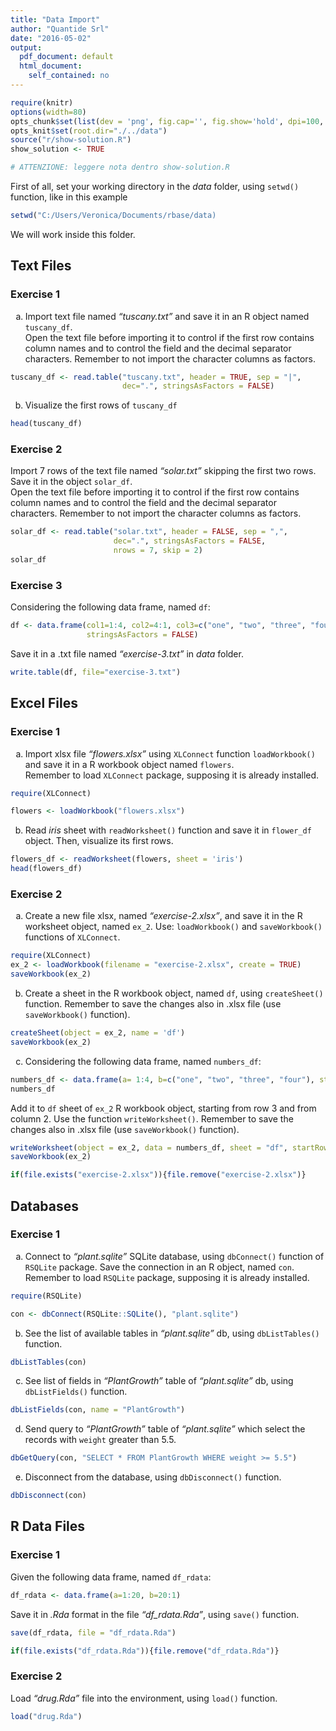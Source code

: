 ```yaml
---
title: "Data Import"
author: "Quantide Srl"
date: "2016-05-02"
output:
  pdf_document: default
  html_document:
    self_contained: no
---
```


```r
require(knitr) 
options(width=80)
opts_chunk$set(list(dev = 'png', fig.cap='', fig.show='hold', dpi=100, fig.width=7, fig.height=7, fig.pos='H!'))#, fig.path="figures/lm-"))
opts_knit$set(root.dir="./../data")
source("r/show-solution.R")
show_solution <- TRUE

# ATTENZIONE: leggere nota dentro show-solution.R
```
 
First of all, set your working directory in the _data_ folder, using `setwd()` function, like in this example

```r
setwd("C:/Users/Veronica/Documents/rbase/data)
```

We will work inside this folder.

## Text Files
### Exercise 1

a. Import text file named _"tuscany.txt"_ and save it in an R object named `tuscany_df`.   
Open the text file before importing it to control if the first row contains column names and to control the field and the decimal separator characters. Remember to not import the character columns as factors.   
```r
tuscany_df <- read.table("tuscany.txt", header = TRUE, sep = "|", 
                         dec=".", stringsAsFactors = FALSE)
```

b. Visualize the first rows of `tuscany_df`
```r
head(tuscany_df)
```


### Exercise 2

Import 7 rows of the text file named _"solar.txt"_ skipping the first two rows. Save it in the object `solar_df`.   
Open the text file before importing it to control if the first row contains column names and to control the field and the decimal separator characters. Remember to not import the character columns as factors.   
```r
solar_df <- read.table("solar.txt", header = FALSE, sep = ",", 
                       dec=".", stringsAsFactors = FALSE,  
                       nrows = 7, skip = 2)
solar_df
```


### Exercise 3

Considering the following data frame, named `df`: 

```r
df <- data.frame(col1=1:4, col2=4:1, col3=c("one", "two", "three", "four"), 
                 stringsAsFactors = FALSE)
```

Save it in a .txt file named _"exercise-3.txt"_ in _data_ folder.

```r
write.table(df, file="exercise-3.txt")
```

## Excel Files

### Exercise 1

a. Import xlsx file _"flowers.xlsx"_ using `XLConnect` function `loadWorkbook()` and save it in a R workbook object named `flowers`.  
  Remember to load `XLConnect` package, supposing it is already installed.

```r
require(XLConnect)
```

```r
flowers <- loadWorkbook("flowers.xlsx")
```

b. Read _iris_ sheet with  `readWorksheet()` function and save it in `flower_df` object. Then, visualize its first rows.
```r
flowers_df <- readWorksheet(flowers, sheet = 'iris')
head(flowers_df)
```

### Exercise 2

a. Create a new file xlsx, named _"exercise-2.xlsx"_, and save it in the R worksheet object, named `ex_2`. Use: `loadWorkbook()` and `saveWorkbook()` functions of `XLConnect`. 

```r
require(XLConnect)
ex_2 <- loadWorkbook(filename = "exercise-2.xlsx", create = TRUE)
saveWorkbook(ex_2)
```

b. Create a sheet in the R workbook object, named `df`, using `createSheet()` function. Remember to save the changes also in .xlsx file (use `saveWorkbook()` function). 

```r
createSheet(object = ex_2, name = 'df')
saveWorkbook(ex_2)
```

c. Considering the following data frame, named `numbers_df`:

```r
numbers_df <- data.frame(a= 1:4, b=c("one", "two", "three", "four"), stringsAsFactors = FALSE)
numbers_df
```
  Add it to `df` sheet of `ex_2` R workbook object, starting from row 3 and from column 2. Use the function `writeWorksheet()`. Remember to save the changes also in .xlsx file (use `saveWorkbook()` function). 

```r
writeWorksheet(object = ex_2, data = numbers_df, sheet = "df", startRow = 3, startCol = 3)
saveWorkbook(ex_2)
```

```r
if(file.exists("exercise-2.xlsx")){file.remove("exercise-2.xlsx")}
```

## Databases

### Exercise 1

a. Connect to _"plant.sqlite"_ SQLite database, using `dbConnect()` function of `RSQLite` package. Save the connection in an R object, named `con`.   
  Remember to load `RSQLite` package, supposing it is already installed.

```r
require(RSQLite)
```

```r
con <- dbConnect(RSQLite::SQLite(), "plant.sqlite")
```

b. See the list of available tables in _"plant.sqlite"_ db, using `dbListTables()` function.
```r
dbListTables(con)
```

c. See list of fields in _"PlantGrowth"_ table of  _"plant.sqlite"_ db, using `dbListFields()` function.

```r
dbListFields(con, name = "PlantGrowth")
```

d.  Send query to _"PlantGrowth"_ table of _"plant.sqlite"_ which select the records with `weight` greater than 5.5.

```r
dbGetQuery(con, "SELECT * FROM PlantGrowth WHERE weight >= 5.5")
```

e. Disconnect from the database, using `dbDisconnect()` function. 

```r
dbDisconnect(con)
```

## R Data Files

### Exercise 1

Given the following data frame, named `df_rdata`:

```r
df_rdata <- data.frame(a=1:20, b=20:1)
```

Save it in _.Rda_ format in the file _"df\_rdata.Rda"_, using `save()` function. 

```r
save(df_rdata, file = "df_rdata.Rda")
```

```r
if(file.exists("df_rdata.Rda")){file.remove("df_rdata.Rda")}
```

### Exercise 2

Load _"drug.Rda"_ file into the environment, using `load()` function.

```r
load("drug.Rda")
```









